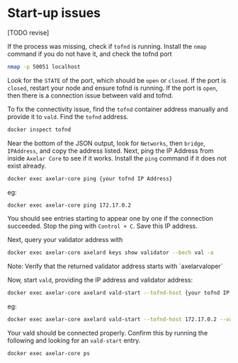 # Start-up issues


[TODO revise]

If the process was missing, check if `tofnd` is running. Install the `nmap` command if you do not have it, and check the tofnd port

```bash
nmap -p 50051 localhost
```

Look for the `STATE` of the port, which should be `open` or `closed`. If the port is `closed`, restart your node and ensure tofnd is running. If the port is `open`, then there is a connection issue between vald and tofnd.

To fix the connectivity issue, find the `tofnd` container address manually and provide it to `vald`.
Find the `tofnd` address.

```bash
docker inspect tofnd
```

Near the bottom of the JSON output, look for `Networks`, then `bridge`, `IPAddress`, and copy the address listed.
Next, ping the IP Address from inside `Axelar Core` to see if it works. Install the `ping` command if it does not exist already.

```bash
docker exec axelar-core ping {your tofnd IP Address}
```

eg:

```bash
docker exec axelar-core ping 172.17.0.2
```

You should see entries starting to appear one by one if the connection succeeded. Stop the ping with `Control + C`.
Save this IP address.

Next, query your validator address with

```bash
docker exec axelar-core axelard keys show validator --bech val -a
```

<Callout emoji="📝">
  Note: Verify that the returned validator address starts with `axelarvaloper`
</Callout>

Now, start `vald`, providing the IP address and validator address:

```bash
docker exec axelar-core axelard vald-start --tofnd-host {your tofnd IP Address} --validator-addr {your validator address} --node {your axelar-core IP address}
```
eg:
```bash
docker exec axelar-core axelard vald-start --tofnd-host 172.17.0.2 --validator-addr axelarvaloper1y4vplrpdaqplje8q4p4j32t3cqqmea9830umwl
```



Your vald should be connected properly. Confirm this by running the following and looking for an `vald-start` entry.
```bash
docker exec axelar-core ps
```